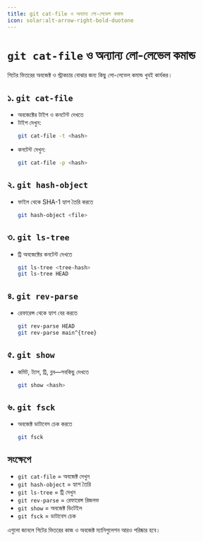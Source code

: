 ```yaml
---
title: git cat-file ও অন্যান্য লো-লেভেল কমান্ড
icon: solar:alt-arrow-right-bold-duotone
---
```


# `git cat-file` ও অন্যান্য লো-লেভেল কমান্ড

গিটের ভিতরের অবজেক্ট ও স্ট্রাকচার বোঝার জন্য কিছু লো-লেভেল কমান্ড খুবই কার্যকর।

## ১. `git cat-file`
- অবজেক্টের টাইপ ও কনটেন্ট দেখতে
- টাইপ দেখুন:
  ```sh
  git cat-file -t <hash>
  ```
- কনটেন্ট দেখুন:
  ```sh
  git cat-file -p <hash>
  ```

## ২. `git hash-object`
- ফাইল থেকে SHA-1 হ্যাশ তৈরি করতে
  ```sh
  git hash-object <file>
  ```

## ৩. `git ls-tree`
- ট্রি অবজেক্টের কনটেন্ট দেখতে
  ```sh
  git ls-tree <tree-hash>
  git ls-tree HEAD
  ```

## ৪. `git rev-parse`
- রেফারেন্স থেকে হ্যাশ বের করতে
  ```sh
  git rev-parse HEAD
  git rev-parse main^{tree}
  ```

## ৫. `git show`
- কমিট, ট্যাগ, ট্রি, ব্লব—সবকিছু দেখতে
  ```sh
  git show <hash>
  ```

## ৬. `git fsck`
- অবজেক্ট ডাটাবেস চেক করতে
  ```sh
  git fsck
  ```

## সংক্ষেপে
- `git cat-file` = অবজেক্ট দেখুন
- `git hash-object` = হ্যাশ তৈরি
- `git ls-tree` = ট্রি দেখুন
- `git rev-parse` = রেফারেন্স রিজলভ
- `git show` = অবজেক্ট ডিটেইল
- `git fsck` = ডাটাবেস চেক

এগুলো জানলে গিটের ভিতরের কাজ ও অবজেক্ট ম্যানিপুলেশন আরও পরিষ্কার হবে।
